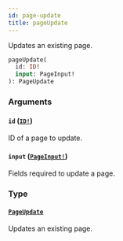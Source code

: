 ```yaml
---
id: page-update
title: pageUpdate
---
```


Updates an existing page.

```graphql
pageUpdate(
  id: ID!
  input: PageInput!
): PageUpdate

```

### Arguments

#### `id` ([`ID!`](/api-reference/scalars/id.mdx))

ID of a page to update.

#### `input` ([`PageInput!`](/api-reference/inputs/page-input.mdx))

Fields required to update a page.

### Type

#### [`PageUpdate`](/api-reference/objects/page-update.mdx)

Updates an existing page.
